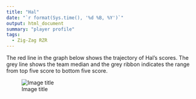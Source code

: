 ```yaml
---
title: "Hal"
date: "`r format(Sys.time(), '%d %B, %Y')`"
output: html_document
summary: "player profile"
tags:
  - Zig-Zag RZR
---
```


The red line in the graph below shows the trajectory of Hal's scores. The grey line shows the team median and the grey ribbon indicates the range from top five score to bottom five score.

![Image title](Hal.jpg)
